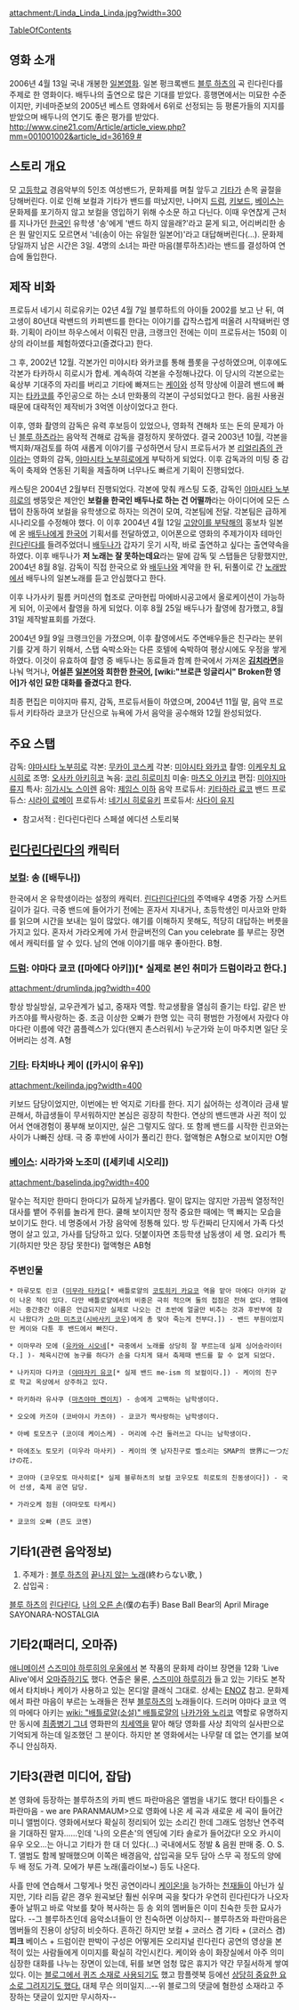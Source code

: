 attachment:/Linda_Linda_Linda.jpg?width=300

[[TableOfContents]]

== 영화 소개 ==
2006년 4월 13일 국내 개봉한 [[일본]][[영화]]. 일본 펑크록밴드 [[블루 하츠]]의 곡 린다린다를 주제로 한 영화이다. 배두나의 출연으로 많은 기대를 받았다. 흥행면에서는 미묘한 수준이지만, 키네마준보의 2005년 베스트 영화에서 6위로 선정되는 등 평론가들의 지지를 받았으며 배두나의 연기도 좋은 평가를 받았다. [[http://www.cine21.com/Article/article_view.php?mm=001001002&article_id=36169 #]]

== 스토리 개요 ==
모 [[고등학교]] 경음악부의 5인조 여성밴드가, 문화제를 며칠 앞두고 [[기타]]가 손목 골절을 당해버린다. 이로 인해 보컬과 기타가 밴드를 떠났지만, 나머지 [[드럼]], [[키보드]], [[베이스]]는 문화제를 포기하지 않고 보컬을 영입하기 위해 수소문 하고 다닌다. 이때 우연찮게 근처를 지나가던 [[한국인]] 유학생 '송'에게 '밴드 하지 않을래?'라고 묻게 되고, 어리버리한 송은 뭔 말인지도 모르면서 '네(송이 아는 유일한 일본어)'라고 대답해버린다(...). 문화제 당일까지 남은 시간은 3일. 4명의 소녀는 파란 마음(블루하츠)라는 밴드를 결성하여 연습에 돌입한다. 

== 제작 비화 ==
프로듀서 네기시 히로유키는 02년 4월 7일 블루하트의 아이들 2002를 보고 난 뒤, 여고생이 80년대 락밴드의 카피밴드를 한다는 이야기를 갑작스럽게 떠올려 시작돼버린 영화.
기획이 라이브 하우스에서 이뤄진 만큼, 크랭크인 전에는 이미 프로듀서는 150회 이상의 라이브를 체험하였다고(즐겼다고) 한다.

그 후, 2002년 12월. 각본가인 미야시타 와카코를 통해 플롯을 구성하였으며, 이후에도 각본가 타카하시 히로시가 합세. 계속하여 각본을 수정해나갔다.
이 당시의 각본으로는 육상부 기대주의 자리를 버리고 기타에 빠져드는 [[케이]]와 성적 망상에 이끌려 밴드에 빠지는 [[타카코]]를 주인공으로 하는 소녀 만화풍의 각본이 구성되었다고 한다. 음원 사용권 때문에 대략적인 제작비가 3억엔 이상이었다고 한다.

이후, 영화 촬영의 감독은 유력 후보등이 있었으나, 영화적 견해차 또는 돈의 문제가 아닌 [[블루 하츠]]라는 음악적 견해로 감독을 결정하지 못하였다. 
결국 2003년 10월, 각본을 백지화/재검토를 하여 새롭게 이야기를 구성하면서 당시 프로듀서가 본 [[리얼리즘의 관]]이라는 영화의 감독, [[야마시타 노부히로]]에게 부탁하게 되었다.
이후 감독과의 미팅 중 감독이 축제와 연동된 기획을 제출하며 너무나도 빠르게 기획이 진행되었다.
 
캐스팅은 2004년 2월부터 진행되었다.
각본에 맞춰 캐스팅 도중, 감독인 [[야마시타 노부히로]]의 쌩뚱맞은 제안인 '''보컬을 한국인 배두나로 하는 건 어떨까'''라는 아이디어에 모든 스탭이 찬동하여 보컬을 유학생으로 하자는 의견이 모여, 각본팀에 전달. 각본팀은 급하게 시나리오를 수정해야 했다. 
이 이후 2004년 4월 12일 [[고양이를 부탁해]]의 홍보차 일본에 온 [[배두나]]에게 [[한국어]] 기획서를 전달하였고, 이어폰으로 영화의 주제가이자 테마인 [[린다린다]]를 들려주었더니 [[배두나]]가 갑자기 웃기 시작, 바로 출연하고 싶다는 출연약속을 하였다.
이후 배두나가 '''저 노래는 잘 못하는데요'''라는 말에 감독 및 스탭들은 당황했지만, 2004년 8월 8일. 감독이 직접 한국으로 와 [[배두나]]와 계약을 한 뒤, 뒤풀이로 간 [[노래방]]에서 배두나의 일본노래를 듣고 안심했다고 한다.

이후 나가사키 필름 커미션의 협조로 군마현립 마에바시공고에서 올로케이션이 가능하게 되어, 이곳에서 촬영을 하게 되었다. 이후 8월 25일 배두나가 촬영에 참가했고, 8월 31일 제작발표회를 가졌다.

2004년 9월 9일 크랭크인을 가졌으며, 이후 촬영에서도 주연배우들은 친구라는 분위기를 갖게 하기 위해서, 스탭 숙박소와는 다른 호텔에 숙박하여 평상시에도 우정을 쌓게 하였다.
이것이 유효하여 촬영 중 배두나는 동료들과 함께 한국에서 가져온 '''[[김치라면]]'''을 나눠 먹거나, '''어설픈 [[일본어]]와 희한한 [[한국어]], [wiki:"브로큰 잉글리시" Broken한 영어]가 섞인 묘한 대화를 즐겼다고 한다.'''

최종 편집은 미야지마 류지, 감독, 프로듀서들이 하였으며,
2004년 11월 말, 음악 프로듀서 키타하라 쿄코가 단신으로 뉴욕에 가서 음악을 공수해와 12월 완성되었다.
 
== 주요 스탭 ==
감독: [[야마시타 노부히로]]
각본: [[무카이 코스케]]
각본: [[미야시타 와카코]]
촬영: [[이케우치 요시히로]]
조명: [[오사카 아키히코]]
녹음: [[코리 히로미치]]
미술: [[마츠오 아키코]]
편집: [[미야지마 류지]]
특사: [[히가시노 스이렌]]
음악: [[제임스 이하]]
음악 프로듀서: [[키타하라 료코]]
밴드 프로듀스: [[시라이 료메이]]
프로듀서: [[네기시 히로유키]]
프로듀서: [[사다이 유지]]

* 참고서적 : 린다린다린다 스페셜 에디션 스토리북


== [[린다린다린다]]의 캐릭터 ==

=== [[보컬]]: 송 ([배두나]) ===

한국에서 온 유학생이라는 설정의 캐릭터. 
[[린다린다린다]]의 주역배우 4명중 가장 스커트 길이가 길다.
극중 밴드에 들어가기 전에는 혼자서 지내거나, 초등학생인 미사코와 만화를 읽으며 시간을 보내는 일이 많았다. 얘기를 이해하지 못해도, 적당히 대답하는 버릇을 가지고 있다.
혼자서 가라오케에 가서 한글버전의 Can you celebrate 를 부르는 장면에서 캐릭터를 알 수 있다. 
남의 연애 이야기를 매우 좋아한다. B형.

=== [[드럼]]: 야마다 쿄코 ([마에다 아키])[* 실제로 본인 취미가 드럼이라고 한다.] ===
attachment:/drumlinda.jpg?width=400

항상 방실방실, 교우관계가 넓고, 중재자 역할.
학교생활을 열심히 즐기는 타입. 같은 반 카즈야를 짝사랑하는 중.
조금 이상한 오빠가 한명 있는 극히 평범한 가정에서 자랐다
야마다란 이름에 약간 콤플렉스가 있다(왠지 촌스러워서)
누군가와 눈이 마주치면 일단 웃어버리는 성격. A형

=== [[기타]]: 타치바나 케이 ([카시이 유우]) ===
attachment:/keilinda.jpg?width=400

키보드 담당이었지만, 이번에는 반 억지로 기타를 한다.
지기 싫어하는 성격이라 금새 발끈해서, 하급생들이 무서워하지만 본심은 굉장히 착한다.
연상의 밴드맨과 사귄 적이 있어서 연애경험이 풍부해 보이지만, 실은 그렇지도 않다.
또 함께 밴드를 시작한 린코와는 사이가 나빠진 상태. 극 중 후반에 사이가 풀리긴 한다.
혈액형은 A형으로 보이지만 O형

=== [[베이스]]: 시라가와 노조미 ([세키네 시오리]) ===
attachment:/baselinda.jpg?width=400

말수는 적지만 한마디 한마디가 묘하게 날카롭다.
말이 많지는 않지만 가끔씩 열정적인 대사를 뱉어 주위를 놀라게 한다.
쿨해 보이지만 정작 중요한 때에는 맥 빠지는 모습을 보이기도 한다.
네 명중에서 가장 음악에 정통해 있다.
방 두칸짜리 단지에서 가족 다섯 명이 살고 있고, 가사를 담당하고 있다.
덧붙이자면 초등학생 남동생이 세 명. 요리가 특기(하지만 맛은 장담 못한다)
혈액형은 AB형

=== 주변인물 ===
 * 마루모토 린코 ([[미무라 타카요]][* 배틀로얄의 [[코토히키 카요코]] 역을 맡아 마에다 아키와 같이 나온 적이 있다. 다만 배틀로얄에서의 비중은 극히 적으며 둘의 접점은 전혀 없다. 영화에서는 중간중간 이름은 언급되지만 실제로 나오는 건 초반에 얼굴만 비추는 것과 후반부에 잠시 나왔다가 [[소마 미츠코]]([[시바사키 코우]])에게 총 맞아 죽는게 전부다.]) - 밴드 부원이었지만 케이와 다툰 후 밴드에서 빠진다.

 * 이마무라 모에 ([[유카와 시오네]][* 극중에서 노래를 상당히 잘 부르는데 실제 싱어송라이터다.] )- 체육시간에 농구를 하다가 손을 다치게 돼서 축제때 밴드를 할 수 없게 되었다. 

 * 나카지마 다카코 ([[야마자키 유코]][* 실제 밴드 me-ism 의 보컬이다.]) - 케이의 친구로 학교 옥상에서 상주하고 있다.

 * 마키하라 유사쿠 ([[마츠야마 켄이치]]) - 송에게 고백하는 남학생이다.

 * 오오에 카즈야 (코바야시 카츠야) - 쿄코가 짝사랑하는 남학생이다.

 * 아베 토모츠구 (코이데 케이스케) - 머리에 수건 둘러쓰고 다니는 남학생이다. 

 * 마에조노 토모키 (미우라 마사키) - 케이의 옛 남자친구로 벨소리는 SMAP의 世界に一つだけの花.

 * 코야마 (코우모토 마사히로[* 실제 블루하츠의 보컬 코우모토 히로토의 친동생이다]) - 국어 선생, 축제 공연 담당.

 * 가라오케 점원 (야마모토 타케시)

 * 쿄코의 오빠 (콘도 코엔)



== 기타1(관련 음악정보) ==
# 주제가 : [[블루 하츠]]의 [[끝나지 않는 노래]](終わらない歌, )
# 삽입곡 : 
[[블루 하츠]]의 [[린다린다]], [[나의 오른 손]](僕の右手) 
Base Ball Bear의 April Mirage
SAYONARA-NOSTALGIA

== 기타2(패러디, 오마쥬) ==
[[애니메이션]] [[스즈미야 하루히의 우울]]에서 본 작품의 문화제 라이브 장면을 12화 'Live Alive'에서 [[오마쥬]]하기도 했다. 연출은 물론, [[스즈미야 하루히]]가 들고 있는 기타도 본작에서 타치바나 케이가 사용하고 있는 몬디알 클래식 그대로. 상세는 [[ENOZ]] 참고. 
문화제에서 파란 마음이 부르는 노래들은 전부 [[블루하츠]]의 노래들이다.
드러머 야마다 쿄코 역의 마에다 아키는 [[wiki: "배틀로얄(소설)" 배틀로얄]]의 [[나카가와 노리코]] 역할로 유명하지만 동시에 [[최종병기 그녀]] 영화판의 [[치세]]역을 맡아 해당 영화를 사상 최악의 실사판으로 기억되게 하는데 일조했던 그 분이다. 하지만 본 영화에서는 나무랄 데 없는 연기를 보여주니 안심하자.

== 기타3(관련 미디어, 잡담) ==
본 영화에 등장하는 블루하츠의 카피 밴드 파란마음은 앨범을 내기도 했다! 타이틀은 <파란마음 - we are PARANMAUM>으로 영화에 나온 세 곡과 새로운 세 곡이 들어간 미니 앨범이다. 영화에서보다 확실히 정리되어 있는 소리긴 한데 그래도 엄청난 연주력을 기대하진 말자......인데 '나의 오른손'의 엔딩에 기타 솔로가 들어갔다! 오오 카시이 유우 오오...는 아니고 기타가 한 대 더 있다(...)
국내에서도 정발 & 음원 판매 중. O. S. T. 앨범도 함께 발매했으며 이쪽은 배경음악, 삽입곡을 모두 담아 스무 곡 정도의 양에 두 배 정도 가격. 모에가 부른 노래(훌라이보~) 등도 나온다.

사흘 만에 연습해서 그렇게나 멋진 공연이라니 [[케이온!]]을 능가하는 [[천재]]들이 아닌가 싶지만, 기타 리듬 같은 경우 원곡보단 훨씬 쉬우며 곡을 찾다가 우연히 린다린다가 나오자 좋아 날뛰고 바로 악보를 찾아 복사하는 등 송 외의 멤버들은 이미 친숙한 듯한 묘사가 많다. --그 블루하츠인데 음악소녀들이 안 친숙하면 이상하지--
블루하츠와 파란마음은 멤버들의 진용이 상당히 비슷하다. 흔하긴 하지만 보컬 + 코러스 겸 기타 + (코러스 겸) '''피크''' 베이스 + 드럼이란 판박이 구성은 어떻게든 오리지널 린다린다 공연의 영상을 본 적이 있는 사람들에게 이미지를 확실히 각인시킨다.
케이와 송이 화장실에서 아주 의미심장한 대화를 나누는 장면이 있는데, 뒤를 보면 엄청 많은 휴지가 약간 무질서하게 쌓여 있다. 이는 [http://blog.naver.com/3linda/150003414557 블로그에서 퀴즈 소재로 사용되기도] 했고 팜플렛북 등에선 [http://blog.naver.com/3linda/150010687505 상당히 중요한 요소로 그려지기도 했다.] 대체 무슨 의미일지...--위 블로그의 댓글에 혐한성 소재라고 주장하는 댓글이 있지만 무시하자--
